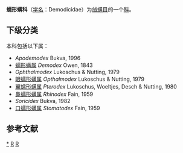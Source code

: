 {{Automatic taxobox
| taxon = Demodicidae
| authority = [[MH_Nicolet|Nicolet]], 1855<ref>Histoire naturelle des Acariens qui se trouvent aux environs de Paris. MH Nicolet, Arch. Mus. natn. Hist. nat. Paris., 1855</ref>
| subdivision_ranks = 属
| subdivision = 见正文
}}
'''蠕形螨科'''（[[学名|学名]]：Demodicidae）为[[绒螨目|绒螨目]]的一个[[科|科]]。

==下级分类==
本科包括以下属：

* ''Apodemodex'' Bukva, 1996
* [[蠕形螨属|蠕形螨属]] ''Demodex'' Owen, 1843
* ''Ophthalmodex'' Lukoschus & Nutting, 1979
* [[眼蠕形螨属|眼蠕形螨属]] ''Opthalmodex'' Lukoschus & Nutting, 1979
* [[翼蠕形螨属|翼蠕形螨属]] ''Pterodex'' Lukoschus, Woeltjes, Desch & Nutting, 1980
* [[鼻蠕形螨属|鼻蠕形螨属]] ''Rhinodex'' Fain, 1959
* ''Soricidex'' Bukva, 1982
* [[口蠕形螨属|口蠕形螨属]] ''Stomatodex'' Fain, 1959

==参考文献==
{{reflist}}

{{taxonbar}}

[[Category:_蠕形螨科|*]]
[[Category:恙螨目|R]]
[[Category:_1855年描述的分类群|R]]